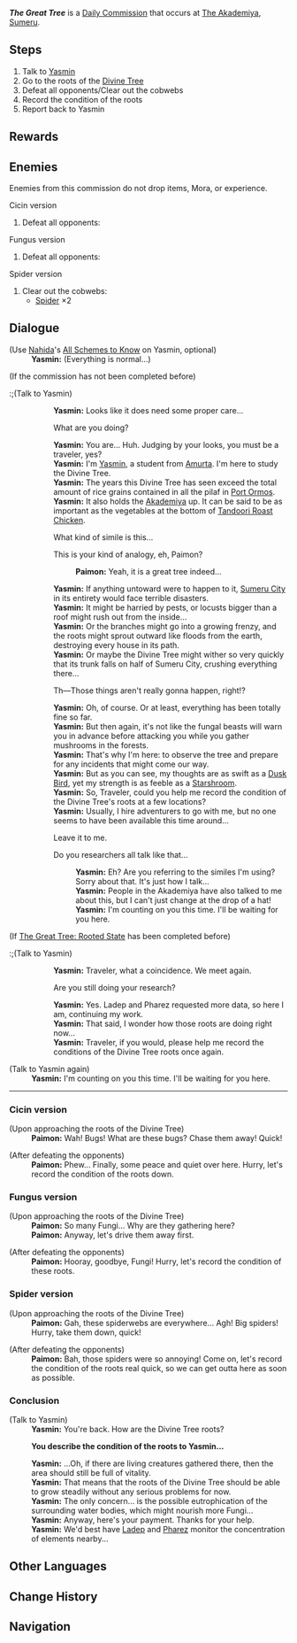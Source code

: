 {{Stub|Add location images of the variants, use the map templates in [[Genshin Impact Wiki:Map Guide]]}}
{{Quest Infobox
|id            = 23027
|type          = Commission
|image         = Commission The Great Tree.png
|requirement   = 
|startLocation = [[The Akademiya]], [[Sumeru]]
|next          = [[The Great Tree: Rooted State]]
|region        = Sumeru
|area          = Avidya Forest
|subarea       = Sumeru City
|other         = AR-Dependent Rewards
|characters    = Yasmin; Paimon; Traveler
|npc           = Yasmin
}}
'''''The Great Tree''''' is a [[Daily Commission]] that occurs at [[The Akademiya]], [[Sumeru]].

==Steps==
#Talk to [[Yasmin]]
#Go to the roots of the [[Divine Tree]]
#Defeat all opponents/Clear out the cobwebs
#Record the condition of the roots
#Report back to Yasmin

==Rewards==
{{Commission Rewards|full}}

==Enemies==
Enemies from this commission do not drop items, Mora, or experience.
;Cicin version
#Defeat all opponents: {{Enemy List|Hydro Cicin * 4}}

;Fungus version
#Defeat all opponents: {{Enemy List|Floating Hydro Fungus * 2; Stretchy Anemo Fungus * 3}}

;Spider version
#Clear out the cobwebs:
#* [[Spider]] ×2

==Dialogue==
{{Quest Description|A student named Yasmin seems very concerned about the state of the Divine Tree before her.}}
{{Dialogue start}}
;(Use [[Nahida]]'s [[All Schemes to Know]] on Yasmin, optional)
:'''Yasmin:''' (Everything is normal...)

;(If the commission has not been completed before)
:;(Talk to Yasmin)
::'''Yasmin:''' Looks like it does need some proper care...
::{{DIcon}} What are you doing?
::'''Yasmin:''' You are... Huh. Judging by your looks, you must be a traveler, yes?
::'''Yasmin:''' I'm [[Yasmin]], a student from [[Amurta]]. I'm here to study the Divine Tree.
::'''Yasmin:''' The years this Divine Tree has seen exceed the total amount of rice grains contained in all the pilaf in [[Port Ormos]].
::'''Yasmin:''' It also holds the [[Akademiya]] up. It can be said to be as important as the vegetables at the bottom of [[Tandoori Roast Chicken]].
::{{DIcon}} What kind of simile is this...
::{{DIcon}} This is your kind of analogy, eh, Paimon?
:::'''Paimon:''' Yeah, it is a great tree indeed...
::'''Yasmin:''' If anything untoward were to happen to it, [[Sumeru City]] in its entirety would face terrible disasters.
::'''Yasmin:''' It might be harried by pests, or locusts bigger than a roof might rush out from the inside...
::'''Yasmin:''' Or the branches might go into a growing frenzy, and the roots might sprout outward like floods from the earth, destroying every house in its path.
::'''Yasmin:''' Or maybe the Divine Tree might wither so very quickly that its trunk falls on half of Sumeru City, crushing everything there...
::{{DIcon}} Th&mdash;Those things aren't really gonna happen, right!?
::'''Yasmin:''' Oh, of course. Or at least, everything has been totally fine so far.
::'''Yasmin:''' But then again, it's not like the fungal beasts will warn you in advance before attacking you while you gather mushrooms in the forests.
::'''Yasmin:''' That's why I'm here: to observe the tree and prepare for any incidents that might come our way.
::'''Yasmin:''' But as you can see, my thoughts are as swift as a [[Dusk Bird]], yet my strength is as feeble as a [[Starshroom]].
::'''Yasmin:''' So, Traveler, could you help me record the condition of the Divine Tree's roots at a few locations?
::'''Yasmin:''' Usually, I hire adventurers to go with me, but no one seems to have been available this time around...
::{{DIcon}} Leave it to me.
::{{DIcon}} Do you researchers all talk like that...
:::'''Yasmin:''' Eh? Are you referring to the similes I'm using? Sorry about that. It's just how I talk...
:::'''Yasmin:''' People in the Akademiya have also talked to me about this, but I can't just change at the drop of a hat!
:::'''Yasmin:''' I'm counting on you this time. I'll be waiting for you here.
;(If [[The Great Tree: Rooted State]] has been completed before)
:;(Talk to Yasmin)
::'''Yasmin:''' Traveler, what a coincidence. We meet again.
::{{DIcon}} Are you still doing your research?
::'''Yasmin:''' Yes. Ladep and Pharez requested more data, so here I am, continuing my work.
::'''Yasmin:''' That said, I wonder how those roots are doing right now...
::'''Yasmin:''' Traveler, if you would, please help me record the conditions of the Divine Tree roots once again.

;(Talk to Yasmin again)
:'''Yasmin:''' I'm counting on you this time. I'll be waiting for you here.
----
===Cicin version===
;(Upon approaching the roots of the Divine Tree)
:'''Paimon:''' Wah! Bugs! What are these bugs? Chase them away! Quick!

;(After defeating the opponents)
:'''Paimon:''' Phew... Finally, some peace and quiet over here. Hurry, let's record the condition of the roots down.

===Fungus version===
;(Upon approaching the roots of the Divine Tree)
:'''Paimon:''' So many Fungi... Why are they gathering here?
:'''Paimon:''' Anyway, let's drive them away first.

;(After defeating the opponents)
:'''Paimon:''' Hooray, goodbye, Fungi! Hurry, let's record the condition of these roots.

===Spider version===
;(Upon approaching the roots of the Divine Tree)
:'''Paimon:''' Gah, these spiderwebs are everywhere... Agh! Big spiders! Hurry, take them down, quick!

;(After defeating the opponents)
:'''Paimon:''' Bah, those spiders were so annoying! Come on, let's record the condition of the roots real quick, so we can get outta here as soon as possible.

===Conclusion===
;(Talk to Yasmin)
:'''Yasmin:''' You're back. How are the Divine Tree roots?

:'''You describe the condition of the roots to Yasmin...'''

:'''Yasmin:''' ...Oh, if there are living creatures gathered there, then the area should still be full of vitality.
:'''Yasmin:''' That means that the roots of the Divine Tree should be able to grow steadily without any serious problems for now.
:'''Yasmin:''' The only concern... is the possible eutrophication of the surrounding water bodies, which might nourish more Fungi...
:'''Yasmin:''' Anyway, here's your payment. Thanks for your help.
:'''Yasmin:''' We'd best have [[Ladep]] and [[Pharez]] monitor the concentration of elements nearby...
{{Dialogue end}}

==Other Languages==
{{Other Languages
|en      = The Great Tree
|zhs     = 大树
|zhs_rm  = Dà Shù
|zht     = 大樹
|zht_rm  = Dà Shù
|zh_tl   = The Great Tree
|ja      = 大樹
|ja_rm   = Taiju
|ja_tl   = The Great Tree
|ko      = 큰 나무
|ko_rm   = Keun Namu
|ko_tl   = The Big Tree
|es      = El gran árbol
|es_tl   = The Great Tree
|fr      = Un énorme arbre
|fr_tl   = A Huge Tree
|ru      = Великое древо
|ru_tl   = The Great Tree
|th      = ต้นไม้ใหญ่
|th_rm   = Ton Mai Yai
|th_tl   = The Huge Tree
|vi      = {{tt|Đại Thụ|大 树}}
|vi_tl   = The Great Tree
|de      = Großer Baum
|de_tl   = Great Tree
|id      = Pohon Besar
|id_tl   = The Big Tree
|pt      = Grande Árvore
|pt_tl   = 
|tr      = Ulu Ağaç
|tr_tl   = 
|it      = Il Grande Albero
|it_tl   = 
}}

==Change History==
{{Change History|3.0}}

==Navigation==
{{Commission Navbox|Sumeru|In Series}}